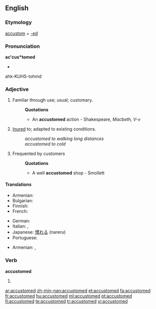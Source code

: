==English==

===Etymology===
[[accustom]] + [[-ed]]

===Pronunciation===
'''ac'cus*tomed'''
*{{audio|En-ca-accustomed.ogg|Audio (CA)}}
ahk-KUHS-tohmd

===Adjective===
{{en-adj}}

# Familiar through use; usual; customary.
#:'''Quotations'''
#:*An '''accustomed''' action - Shakespeare, ''Macbeth, V-v''
# [[inure|Inured]] to; adapted to existing conditions.
#:''accustomed to walking long distances''
#:''accustomed to cold''
# {{obsolete}} Frequented by customers
#:'''Quotations'''
#:*A well '''accustomed''' shop - Smollett

====Translations====
{{trans-top|familiar}}
* Armenian: {{t-|hy|սովորական|tr=sovorakan|sc=Armn|xs=Armenian}}
* Bulgarian: {{t|bg|свикнал|sc=Cyrl}}
* Finnish: {{t+|fi|tottunut}}
* French: {{t+|fr|accoutumé}}
{{trans-mid}}
* German: {{t+|de|gewohnt}}
* Italian: {{t-|it|abituato}}, {{t+|it|avvezzo}}
* Japanese: [[慣れる]] (nareru)
* Portuguese: {{t+|pt|acostumado|m}}
{{trans-bottom}}
{{trans-top|inured to; adapted to existing conditions}}
* Armenian: {{t-|hy|սովոր|tr=sovor|sc=Armn|xs=Armenian}},  {{t|hy|վարժված|tr=varžvaç|sc=Armn|xs=Armenian}}
{{trans-mid}}
{{trans-bottom}}

===Verb===
'''accustomed'''

# {{past of|[[accustom]]}}

[[ar:accustomed]]
[[zh-min-nan:accustomed]]
[[et:accustomed]]
[[fa:accustomed]]
[[fr:accustomed]]
[[hu:accustomed]]
[[ml:accustomed]]
[[pt:accustomed]]
[[fi:accustomed]]
[[te:accustomed]]
[[tr:accustomed]]
[[vi:accustomed]]